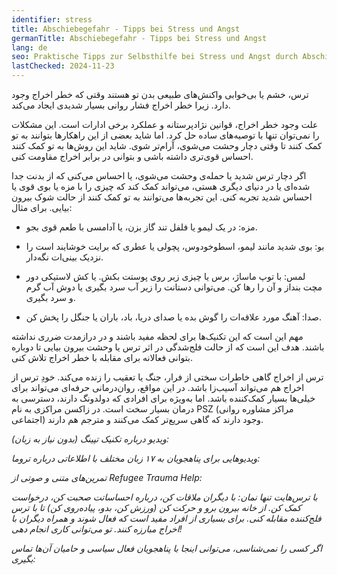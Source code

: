 ```yaml
---
identifier: stress
title: Abschiebegefahr - Tipps bei Stress und Angst
germanTitle: Abschiebegefahr - Tipps bei Stress und Angst
lang: de
seo: Praktische Tipps zur Selbsthilfe bei Stress und Angst durch Abschiebegefahr – Strategien zur Beruhigung und Unterstützungsmöglichkeiten für Betroffene.
lastChecked: 2024-11-23
---
```


ترس، خشم یا بی‌خوابی واکنش‌های طبیعی بدن تو هستند وقتی که خطر اخراج وجود دارد. زیرا خطر اخراج فشار روانی بسیار شدیدی ایجاد می‌کند.

علت وجود خطر اخراج، قوانین نژادپرستانه و عملکرد برخی ادارات است. این مشکلات را نمی‌توان تنها با توصیه‌های ساده حل کرد. اما شاید بعضی از این راهکارها بتوانند به تو کمک کنند تا وقتی دچار وحشت می‌شوی، آرام‌تر شوی. شاید این روش‌ها به تو کمک کنند احساس قوی‌تری داشته باشی و بتوانی در برابر اخراج مقاومت کنی.

اگر دچار ترس شدید یا حمله‌ی وحشت می‌شوی، یا احساس می‌کنی که از بدنت جدا شده‌ای یا در دنیای دیگری هستی، می‌تواند کمک کند که چیزی را با مزه یا بوی قوی یا احساس شدید تجربه کنی. این تجربه‌ها می‌توانند به تو کمک کنند از حالت شوک بیرون بیایی. برای مثال:

- مزه: در یک لیمو یا فلفل تند گاز بزن، یا آدامسی با طعم قوی بجو.

- بو: بوی شدید مانند لیمو، اسطوخودوس، پچولی یا عطری که برایت خوشایند است را نزدیک بینی‌ات نگه‌دار.

- لمس: با توپ ماساژ، برس یا چیزی زبر روی پوستت بکش. یا کش لاستیکی دور مچت بنداز و آن را رها کن. می‌توانی دستانت را زیر آب سرد بگیری یا دوش آب گرم و سرد بگیری.

- صدا: آهنگ مورد علاقه‌ات را گوش بده یا صدای دریا، باد، باران یا جنگل را پخش کن.

مهم این است که این تکنیک‌ها برای لحظه مفید باشند و در درازمدت ضرری نداشته باشند. هدف این است که از حالت فلج‌شدگی در اثر ترس یا وحشت بیرون بیایی تا دوباره بتوانی فعالانه برای مقابله با خطر اخراج تلاش کنی.

ترس از اخراج گاهی خاطرات سختی از فرار، جنگ یا تعقیب را زنده می‌کند. خودِ ترس از اخراج هم می‌تواند آسیب‌زا باشد. در این مواقع، روان‌درمانی حرفه‌ای می‌تواند برای خیلی‌ها بسیار کمک‌کننده باشد. اما به‌ویژه برای افرادی که دولدونگ دارند، دسترسی به درمان بسیار سخت است. در زاکسن مراکزی به نام PSZ (مراکز مشاوره روانی اجتماعی) وجود دارند که گاهی سریع‌تر کمک می‌کنند و مترجم هم دارند.

<Address identifier="psz_sachsen"/>

ویدیو درباره تکنیک تپینگ (بدون نیاز به زبان):

<ExternalShortLink identifier="tapping"/>

ویدیوهایی برای پناهجویان به ۱۷ زبان مختلف با اطلاعاتی درباره تروما:

<ExternalShortLink identifier="maxplank_trauma"/>

تمرین‌های متنی و صوتی از Refugee Trauma Help:

<ExternalShortLink identifier="refugee_trauma_nawa"/>

با ترس‌هایت تنها نمان: با دیگران ملاقات کن، درباره احساساتت صحبت کن، درخواست کمک کن. از خانه بیرون برو و حرکت کن (ورزش کن، بدو، پیاده‌روی کن) تا با ترس فلج‌کننده مقابله کنی. برای بسیاری از افراد مفید است که فعال شوند و همراه دیگران با اخراج مبارزه کنند. تو می‌توانی کاری انجام دهی!

اگر کسی را نمی‌شناسی، می‌توانی اینجا با پناهجویان فعال سیاسی و حامیان آن‌ها تماس بگیری:

<ExternalShortLink identifier="w2eu_contacts"/>